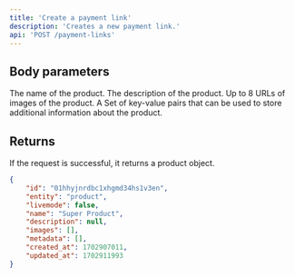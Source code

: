 ```yaml
---
title: 'Create a payment link'
description: 'Creates a new payment link.'
api: 'POST /payment-links'
---
```


## Body parameters

<ParamField body="name" type="string" required>
The name of the product.
</ParamField>

<ParamField body="description" type="string">
The description of the product.
</ParamField>

<ParamField body="images" type="array of strings">
Up to 8 URLs of images of the product.
</ParamField>

<ParamField body="metadata" type="key-value array">
A Set of key-value pairs that can be used to store additional information about the product.
</ParamField>

## Returns

If the request is successful, it returns a product object.

<ResponseExample>

```json Response
{
    "id": "01hhyjnrdbc1xhgmd34hs1v3en",
    "entity": "product",
    "livemode": false,
    "name": "Super Product",
    "description": null,
    "images": [],
    "metadata": [],
    "created_at": 1702907011,
    "updated_at": 1702911993
}
```
</ResponseExample>